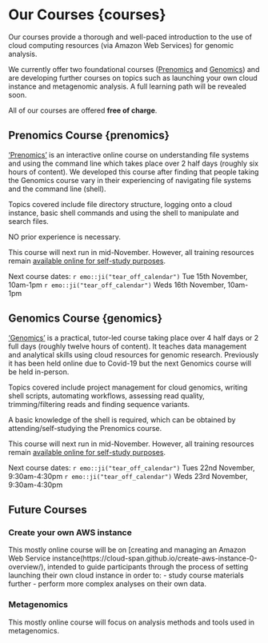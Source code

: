 # Our Courses {courses}

Our courses provide a thorough and well-paced introduction to the use of cloud computing resources (via Amazon Web Services) for genomic analysis.

We currently offer two foundational courses ([Prenomics](#prenomics) and [Genomics](#genomics)) and are developing further courses on topics such as launching your own cloud instance and metagenomic analysis. A full learning path will be revealed soon.

All of our courses are offered **free of charge**.

## Prenomics Course {prenomics}
['Prenomics'](https://cloud-span.github.io/prenomics00-intro/) is an interactive online course on understanding file systems and using the command line which takes place over 2 half days (roughly six hours of content). We developed this course after finding that people taking the Genomics course vary in their experiencing of navigating file systems and the command line (shell).

Topics covered include file directory structure, logging onto a cloud instance, basic shell commands and using the shell to manipulate and search files.

NO prior experience is necessary.

This course will next run in mid-November. However, all training resources remain [available online for self-study purposes](https://cloud-span.github.io/prenomics00-intro/).

Next course dates:
`r emo::ji("tear_off_calendar")` Tue 15th November, 10am-1pm
`r emo::ji("tear_off_calendar")` Weds 16th November, 10am-1pm

## Genomics Course {genomics}
['Genomics'](https://cloud-span.github.io/00genomics/) is a practical, tutor-led course taking place over 4 half days or 2 full days (roughly twelve hours of content). It teaches data management and analytical skills using cloud resources for genomic research. Previously it has been held online due to Covid-19 but the next Genomics course will be held in-person.

Topics covered include project management for cloud genomics, writing shell scripts, automating workflows, assessing read quality, trimming/filtering reads and finding sequence variants.

A basic knowledge of the shell is required, which can be obtained by attending/self-studying the Prenomics course.

This course will next run in mid-November. However, all training resources remain [available online for self-study purposes](https://cloud-span.github.io/00genomics/).

Next course dates:
`r emo::ji("tear_off_calendar")` Tues 22nd November, 9:30am-4:30pm
`r emo::ji("tear_off_calendar")` Weds 23rd November, 9:30am-4:30pm

## Future Courses
### Create your own AWS instance
This mostly online course will be on [creating and managing an Amazon Web Service instance(https://cloud-span.github.io/create-aws-instance-0-overview/), intended to guide participants through the process of setting launching their own cloud instance in order to:
- study course materials further
- perform more complex analyses on their own data.

### Metagenomics
This mostly online course will focus on analysis methods and tools used in metagenomics.